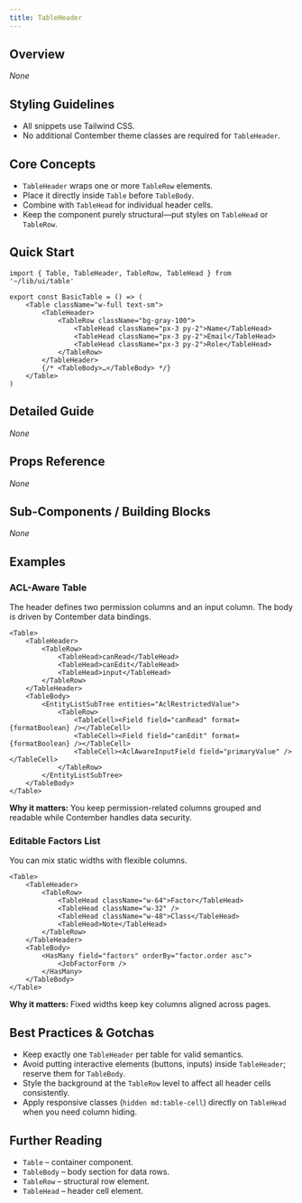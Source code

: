 ```yaml
---
title: TableHeader
---
```


<!-- Edited by human: false -->
<!-- Examples count: 12 -->
<!-- Source examples: 0 -->
<!-- Playground examples: 2 -->
<!-- External examples: 10 -->
<!-- Import examples: 7 -->

## Overview  
_None_

## Styling Guidelines  
* All snippets use Tailwind CSS.  
* No additional Contember theme classes are required for `TableHeader`.

## Core Concepts  
* `TableHeader` wraps one or more `TableRow` elements.  
* Place it directly inside `Table` before `TableBody`.  
* Combine with `TableHead` for individual header cells.  
* Keep the component purely structural—put styles on `TableHead` or `TableRow`.

## Quick Start
```tsx
import { Table, TableHeader, TableRow, TableHead } from '~/lib/ui/table'

export const BasicTable = () => (
	<Table className="w-full text-sm">
		<TableHeader>
			<TableRow className="bg-gray-100">
				<TableHead className="px-3 py-2">Name</TableHead>
				<TableHead className="px-3 py-2">Email</TableHead>
				<TableHead className="px-3 py-2">Role</TableHead>
			</TableRow>
		</TableHeader>
		{/* <TableBody>…</TableBody> */}
	</Table>
)
```

## Detailed Guide  
_None_

## Props Reference  
_None_

## Sub-Components / Building Blocks  
_None_

## Examples  

### ACL-Aware Table  
The header defines two permission columns and an input column. The body is driven by Contember data bindings.
```tsx
<Table>
	<TableHeader>
		<TableRow>
			<TableHead>canRead</TableHead>
			<TableHead>canEdit</TableHead>
			<TableHead>input</TableHead>
		</TableRow>
	</TableHeader>
	<TableBody>
		<EntityListSubTree entities="AclRestrictedValue">
			<TableRow>
				<TableCell><Field field="canRead" format={formatBoolean} /></TableCell>
				<TableCell><Field field="canEdit" format={formatBoolean} /></TableCell>
				<TableCell><AclAwareInputField field="primaryValue" /></TableCell>
			</TableRow>
		</EntityListSubTree>
	</TableBody>
</Table>
```
**Why it matters:** You keep permission-related columns grouped and readable while Contember handles data security.

### Editable Factors List  
You can mix static widths with flexible columns.
```tsx
<Table>
	<TableHeader>
		<TableRow>
			<TableHead className="w-64">Factor</TableHead>
			<TableHead className="w-32" />
			<TableHead className="w-48">Class</TableHead>
			<TableHead>Note</TableHead>
		</TableRow>
	</TableHeader>
	<TableBody>
		<HasMany field="factors" orderBy="factor.order asc">
			<JobFactorForm />
		</HasMany>
	</TableBody>
</Table>
```
**Why it matters:** Fixed widths keep key columns aligned across pages.

## Best Practices & Gotchas  
* Keep exactly one `TableHeader` per table for valid semantics.  
* Avoid putting interactive elements (buttons, inputs) inside `TableHeader`; reserve them for `TableBody`.  
* Style the background at the `TableRow` level to affect all header cells consistently.  
* Apply responsive classes (`hidden md:table-cell`) directly on `TableHead` when you need column hiding.

## Further Reading  
* `Table` – container component.  
* `TableBody` – body section for data rows.  
* `TableRow` – structural row element.  
* `TableHead` – header cell element.

<!-- End of Generated Documentation -->